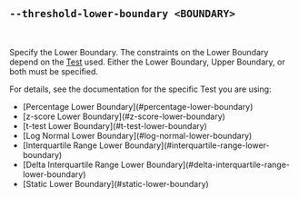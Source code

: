 ## `--threshold-lower-boundary <BOUNDARY>`

<br />

Specify the Lower Boundary.
The constraints on the Lower Boundary depend on the [Test][tests] used.
Either the Lower Boundary, Upper Boundary, or both must be specified.

For details, see the documentation for the specific Test you are using:

<ul>
  <li>[Percentage Lower Boundary](#percentage-lower-boundary)</li>
  <li>[z-score Lower Boundary](#z-score-lower-boundary)</li>
  <li>[t-test Lower Boundary](#t-test-lower-boundary)</li>
  <li>[Log Normal Lower Boundary](#log-normal-lower-boundary)</li>
  <li>[Interquartile Range Lower Boundary](#interquartile-range-lower-boundary)</li>
  <li>[Delta Interquartile Range Lower Boundary](#delta-interquartile-range-lower-boundary)</li>
  <li>[Static Lower Boundary](#static-lower-boundary)</li>
</ul>

[tests]: #--threshold-test-test
